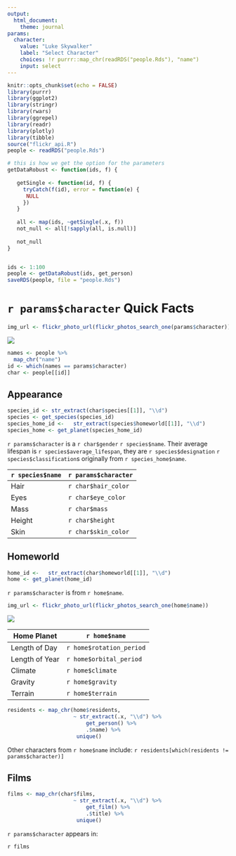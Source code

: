 ```yaml
---
output: 
  html_document:
    theme: journal
params: 
  character:
    value: "Luke Skywalker"
    label: "Select Character"
    choices: !r purrr::map_chr(readRDS("people.Rds"), "name")
    input: select
---
```


```r
knitr::opts_chunk$set(echo = FALSE)
library(purrr)
library(ggplot2)
library(stringr)
library(rwars)
library(ggrepel)
library(readr)
library(plotly)
library(tibble)
source("flickr_api.R")
people <- readRDS("people.Rds")
```



```r
# this is how we get the option for the parameters
getDataRobust <- function(ids, f) {
   
   getSingle <- function(id, f) { 
     tryCatch(f(id), error = function(e) { 
      NULL
     })
   }
   
   all <- map(ids, ~getSingle(.x, f))
   not_null <- all[!sapply(all, is.null)]
   
   not_null
}


ids <- 1:100
people <- getDataRobust(ids, get_person)
saveRDS(people, file = "people.Rds")
```


# `r params$character` Quick Facts

```r
img_url <- flickr_photo_url(flickr_photos_search_one(params$character))
```

![](`r img_url`)

```r
names <- people %>% 
  map_chr("name")
id <- which(names == params$character)
char <- people[[id]]
```

## Appearance

```r
species_id <- str_extract(char$species[[1]], "\\d")
species <- get_species(species_id)
species_home_id <-   str_extract(species$homeworld[[1]], "\\d")
species_home <- get_planet(species_home_id)
```

`r params$character` is a `r char$gender` `r species$name`. Their average lifespan is `r species$average_lifespan`, they are `r species$designation` `r species$classification`s originally from `r species_home$name`. 


`r species$name` | `r params$character`
----|-----
Hair | `r char$hair_color`
Eyes | `r char$eye_color`
Mass | `r char$mass`
Height | `r char$height`
Skin |  `r char$skin_color`

## Homeworld

```r
home_id <-   str_extract(char$homeworld[[1]], "\\d")
home <- get_planet(home_id)
```

`r params$character` is from `r home$name`.

```r
img_url <- flickr_photo_url(flickr_photos_search_one(home$name))
```

![](`r img_url`)

Home Planet | `r home$name`
----|-----
Length of Day | `r home$rotation_period`
Length of Year | `r home$orbital_period`
Climate | `r home$climate`
Gravity | `r home$gravity`
Terrain |  `r home$terrain`

```r
residents <- map_chr(home$residents, 
                     ~ str_extract(.x, "\\d") %>%
                         get_person() %>%
                         .$name) %>% 
                      unique()
```

Other characters from `r home$name` include: `r residents[which(residents != params$character)]`

## Films

```r
films <- map_chr(char$films, 
                     ~ str_extract(.x, "\\d") %>%
                         get_film() %>%
                         .$title) %>% 
                      unique()
```

`r params$character` appears in: 

`r films`


